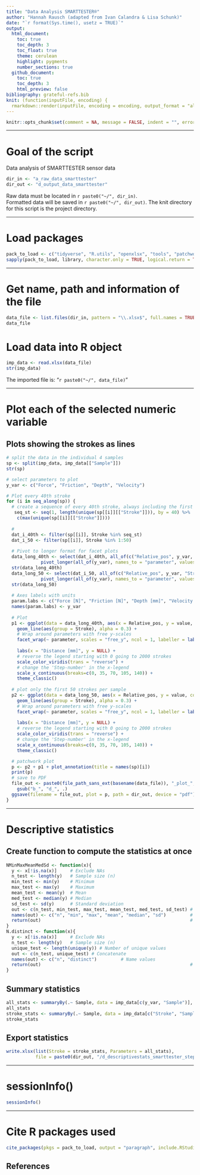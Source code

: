 ```yaml
---
title: "Data Analysis SMARTTESTER®"
author: "Hannah Rausch (adapted from Ivan Calandra & Lisa Schunk)"
date: "`r format(Sys.time(), usetz = TRUE)`"
output:
  html_document:
    toc: true
    toc_depth: 3
    toc_float: true
    theme: cerulean
    highlight: pygments
    number_sections: true
  github_document: 
    toc: true
    toc_depth: 3
    html_preview: false
bibliography: grateful-refs.bib
knit: (function(inputFile, encoding) {
  rmarkdown::render(inputFile, encoding = encoding, output_format = "all", knit_root_dir = rprojroot::find_rstudio_root_file()) })
---
```


```r
knitr::opts_chunk$set(comment = NA, message = FALSE, indent = "", error = TRUE)
```

---

# Goal of the script
Data analysis of SMARTTESTER sensor data


```r
dir_in <- "a_raw_data_smarttester"
dir_out <- "d_output_data_smarttester"
```

Raw data must be located in `r paste0("~/", dir_in)`.  
Formatted data will be saved in `r paste0("~/", dir_out)`.
The knit directory for this script is the project directory.

---

# Load packages
```r
pack_to_load <- c("tidyverse", "R.utils", "openxlsx", "tools", "patchwork", "doBy", "ggrepel", "ggplot2", "grateful", "viridis")
sapply(pack_to_load, library, character.only = TRUE, logical.return = TRUE) 
```

---

# Get name, path and information of the file
```r
data_file <- list.files(dir_in, pattern = "\\.xlsx$", full.names = TRUE)
data_file
```


# Load data into R object
```r
imp_data <- read.xlsx(data_file)
str(imp_data)
```

The imported file is: "`r paste0("~/", data_file)`"  

---

# Plot each of the selected numeric variable 
## Plots showing the strokes as lines 
```r
# split the data in the individual 4 samples
sp <- split(imp_data, imp_data[["Sample"]])
str(sp)

# select parameters to plot
y_var <- c("Force", "Friction", "Depth", "Velocity")

# Plot every 40th stroke
for (i in seq_along(sp)) {
  # create a sequence of every 40th stroke, always including the first and the last strokes
   seq_st <- seq(1, length(unique(sp[[i]][["Stroke"]])), by = 40) %>% 
    c(max(unique(sp[[i]][["Stroke"]])))
  
  #
  dat_i_40th <- filter(sp[[i]], Stroke %in% seq_st)
  dat_i_50 <- filter(sp[[i]], Stroke %in% 1:50)
  
  # Pivot to longer format for facet plots
  data_long_40th <- select(dat_i_40th, all_of(c("Relative_pos", y_var, "Stroke"))) %>%
             pivot_longer(all_of(y_var), names_to = "parameter", values_to = "value")
  str(data_long_40th)
  data_long_50 <- select(dat_i_50, all_of(c("Relative_pos", y_var, "Stroke"))) %>%
             pivot_longer(all_of(y_var), names_to = "parameter", values_to = "value") 
  str(data_long_50)
  
  # Axes labels with units
  param.labs <- c("Force [N]", "Friction [N]", "Depth [mm]", "Velocity [mm/s]")
  names(param.labs) <- y_var
    
  # Plot
  p1 <- ggplot(data = data_long_40th, aes(x = Relative_pos, y = value, color = Stroke)) +
    geom_line(aes(group = Stroke), alpha = 0.3) + 
    # Wrap around parameters with free y-scales
    facet_wrap(~ parameter, scales = "free_y", ncol = 1, labeller = labeller(parameter = param.labs)) +
    
    labs(x = "Distance [mm]", y = NULL) +
    # reverse the legend starting with 0 going to 2000 strokes    
    scale_color_viridis(trans = "reverse") + 
    # change the 'Step-number' in the x-legend  
    scale_x_continuous(breaks=c(0, 35, 70, 105, 140)) +
    theme_classic()
  
  # plot only the first 50 strokes per sample  
  p2 <- ggplot(data = data_long_50, aes(x = Relative_pos, y = value, color = Stroke)) +
    geom_line(aes(group = Stroke), alpha = 0.3) + 
    # Wrap around parameters with free y-scales
    facet_wrap(~ parameter, scales = "free_y", ncol = 1, labeller = labeller(parameter = param.labs)) +
    
    labs(x = "Distance [mm]", y = NULL) +
    # reverse the legend starting with 0 going to 2000 strokes    
    scale_color_viridis(trans = "reverse") + 
    # change the 'Step-number' in the x-legend  
    scale_x_continuous(breaks=c(0, 35, 70, 105, 140)) +
    theme_classic()

  # patchwork plot
  p <- p2 + p1 + plot_annotation(title = names(sp)[i]) 
  print(p)
  # save to PDF
  file_out <- paste0(file_path_sans_ext(basename(data_file)), "_plot_", names(sp)[i], ".pdf") %>%
    gsub("b_", "d_", .)
  ggsave(filename = file_out, plot = p, path = dir_out, device = "pdf")
} 
```

---

# Descriptive statistics
## Create function to compute the statistics at once
```r
NMinMaxMeanMedSd <- function(x){
  y <- x[!is.na(x)]     # Exclude NAs
  n_test <- length(y)   # Sample size (n)
  min_test <- min(y)    # Minimum
  max_test <- max(y)    # Maximum
  mean_test <- mean(y)  # Mean
  med_test <- median(y) # Median
  sd_test <- sd(y)      # Standard deviation
  out <- c(n_test, min_test, max_test, mean_test, med_test, sd_test) # Concatenate
  names(out) <- c("n", "min", "max", "mean", "median", "sd")         # Name values
  return(out)                                                        # Object to return
}
N.distinct <- function(x){
  y <- x[!is.na(x)]     # Exclude NAs
  n_test <- length(y)   # Sample size (n)
  unique_test <- length(unique(y)) # Number of unique values
  out <- c(n_test, unique_test) # Concatenate
  names(out) <- c("n", "distinct")         # Name values
  return(out)                                                        # Object to return
}
```

## Summary statistics
```r
all_stats <- summaryBy(.~ Sample, data = imp_data[c(y_var, "Sample")], FUN = NMinMaxMeanMedSd)
all_stats
stroke_stats <- summaryBy(.~ Sample, data = imp_data[c("Stroke", "Sample")], FUN = N.distinct)
stroke_stats
```

## Export statistics
```r
write.xlsx(list(Stroke = stroke_stats, Parameters = all_stats), 
           file = paste0(dir_out, "/d_descriptivestats_smarttester_stepmm.xlsx"))
```

---

# sessionInfo()

```r
sessionInfo()
```


---


# Cite R packages used

```r
cite_packages(pkgs = pack_to_load, output = "paragraph", include.RStudio = TRUE, out.dir = "Script")
```


## References